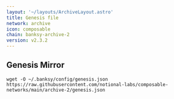 ```yaml
---
layout: '~/layouts/ArchiveLayout.astro'
title: Genesis file
network: archive
icon: composable
chain: banksy-archive-2
version: v2.3.2
---
```

## Genesis Mirror

```
wget -O ~/.banksy/config/genesis.json https://raw.githubusercontent.com/notional-labs/composable-networks/main/archive-2/genesis.json
```
